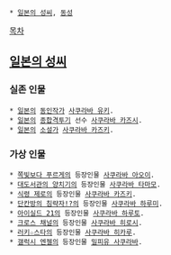  * [[일본의 성씨]], [[동성]]

[[목차]]

== [[일본의 성씨]] ==
=== 실존 인물 ===
 * [[일본]]의 [[동인작가]] [[사쿠라바 유키]].
 * [[일본]]의 [[종합격투기]] 선수 [[사쿠라바 카즈시]].
 * [[일본]]의 [[소설가]] [[사쿠라바 카즈키]].

=== 가상 인물 ===
 * [[쪽빛보다 푸르게]]의 등장인물 [[사쿠라바 아오이]].
 * [[대도서관의 양치기]]의 등장인물 [[사쿠라바 타마모]].
 * [[식령 제로]]의 등장인물 [[사쿠라바 카즈키]].
 * [[단칸방의 침략자!?]]의 등장인물 [[사쿠라바 하루미]].
 * [[아이실드 21]]의 등장인물 [[사쿠라바 하루토]].
 * [[크로스 채널]]의 등장인물 [[사쿠라바 히로시]].
 * [[러키☆스타]]의 등장인물 [[사쿠라바 히카루]].
 * [[갤럭시 엔젤]]의 등장인물 [[밀피유 사쿠라바]].
